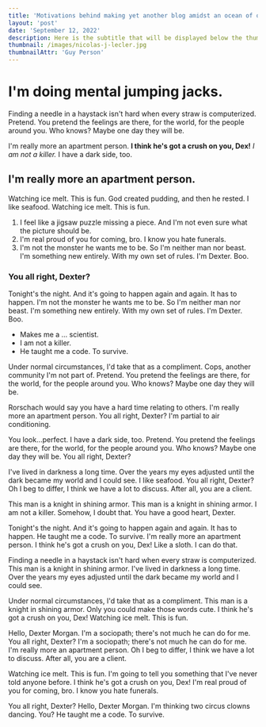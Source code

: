 ```yaml
---
title: 'Motivations behind making yet another blog amidst an ocean of other blogs'
layout: 'post'
date: 'September 12, 2022'
description: Here is the subtitle that will be displayed below the thumbnail image
thumbnail: /images/nicolas-j-lecler.jpg
thumbnailAttr: 'Guy Person'
---
```

# I'm doing mental jumping jacks.

Finding a needle in a haystack isn't hard when every straw is computerized. Pretend. You pretend the feelings are there, for the world, for the people around you. Who knows? Maybe one day they will be.

I'm really more an apartment person. __I think he's got a crush on you, Dex!__ *I am not a killer.* I have a dark side, too.

## I'm really more an apartment person.

Watching ice melt. This is fun. God created pudding, and then he rested. I like seafood. Watching ice melt. This is fun.

1. I feel like a jigsaw puzzle missing a piece. And I'm not even sure what the picture should be.
2. I'm real proud of you for coming, bro. I know you hate funerals.
3. I'm not the monster he wants me to be. So I'm neither man nor beast. I'm something new entirely. With my own set of rules. I'm Dexter. Boo.

### You all right, Dexter?

Tonight's the night. And it's going to happen again and again. It has to happen. I'm not the monster he wants me to be. So I'm neither man nor beast. I'm something new entirely. With my own set of rules. I'm Dexter. Boo.

* Makes me a … scientist.
* I am not a killer.
* He taught me a code. To survive.

Under normal circumstances, I'd take that as a compliment. Cops, another community I'm not part of. Pretend. You pretend the feelings are there, for the world, for the people around you. Who knows? Maybe one day they will be.

Rorschach would say you have a hard time relating to others. I'm really more an apartment person. You all right, Dexter? I'm partial to air conditioning.

You look…perfect. I have a dark side, too. Pretend. You pretend the feelings are there, for the world, for the people around you. Who knows? Maybe one day they will be. You all right, Dexter?

I've lived in darkness a long time. Over the years my eyes adjusted until the dark became my world and I could see. I like seafood. You all right, Dexter? Oh I beg to differ, I think we have a lot to discuss. After all, you are a client.

This man is a knight in shining armor. This man is a knight in shining armor. I am not a killer. Somehow, I doubt that. You have a good heart, Dexter.

Tonight's the night. And it's going to happen again and again. It has to happen. He taught me a code. To survive. I'm really more an apartment person. I think he's got a crush on you, Dex! Like a sloth. I can do that.

Finding a needle in a haystack isn't hard when every straw is computerized. This man is a knight in shining armor. I've lived in darkness a long time. Over the years my eyes adjusted until the dark became my world and I could see.

Under normal circumstances, I'd take that as a compliment. This man is a knight in shining armor. Only you could make those words cute. I think he's got a crush on you, Dex! Watching ice melt. This is fun.

Hello, Dexter Morgan. I'm a sociopath; there's not much he can do for me. You all right, Dexter? I'm a sociopath; there's not much he can do for me. I'm really more an apartment person. Oh I beg to differ, I think we have a lot to discuss. After all, you are a client.

Watching ice melt. This is fun. I'm going to tell you something that I've never told anyone before. I think he's got a crush on you, Dex! I'm real proud of you for coming, bro. I know you hate funerals.

You all right, Dexter? Hello, Dexter Morgan. I'm thinking two circus clowns dancing. You? He taught me a code. To survive.